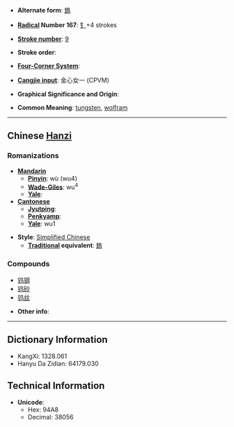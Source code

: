 * '''Alternate form''': [[鎢]]

* '''[[Wiktionary:Chinese radical index| Radical]] Number 167''': [[Wiktionary:Chinese radical index 钅|钅]]+4 strokes

* '''[[Wiktionary:Chinese total strokes index|Stroke number]]''': [[Wiktionary:Chinese total strokes index 9|9]]

* '''Stroke order''': 

* '''[[Wiktionary:Chinese four corner index|Four-Corner System]]''': 

* '''[[Wiktionary:Chinese Cangjie index|Cangjie input]]''': 金心女一 (CPVM)

* '''Graphical Significance and Origin''': 

* '''Common Meaning''': [[tungsten]], [[wolfram]]

----

== Chinese [[Hanzi]] ==

===Romanizations===
* '''[[Mandarin]]'''
** '''[[Pinyin]]''': wù (wu4)
** '''[[Wade-Giles]]''': wu<sup>4</sup>
** '''[[Yale]]''': 
* '''[[Cantonese]]'''
** '''[[Jyutping]]''':
** '''[[Penkyamp]]''': 
** '''[[Yale]]''': wu1

* '''Style''': [[Simplified Chinese]] 
** '''[[Traditional Chinese|Traditional]] equivalent''': [[鎢]]

===Compounds===
*[[钨钢]]
*[[钨砂]]
*[[钨丝]]

* '''Other info''': 

----

== Dictionary Information ==

* KangXi: 1328.061
* Hanyu Da Zidian: 64179.030

== Technical Information ==

* '''Unicode''':
** Hex: 94A8
** Decimal: 38056